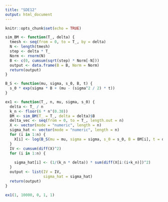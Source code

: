 ```yaml
---
title: "SDE12"
output: html_document
---
```


```r
knitr::opts_chunk$set(echo = TRUE)
```


```r


sim_BM <- function(T_, delta) {
  tmesh <- seq(from = 0, to = T_, by = delta)
  N <- length(tmesh)
  step <- delta * T_
  Norm <- rnorm(N)
  B <- c(0, cumsum(sqrt(step) * Norm[-N]))
  output <- data.frame(B = B, Norm = Norm)
  return(output)
}

B_S <- function(mu, sigma, s_0, B, t) {
  s_0 * exp(sigma * B + (mu - (sigma^2 / 2) * t))
}

ex1 <- function(T_, n, mu, sigma, s_0) {
  delta <- T_ / n
  k_n <- floor(6 * n^(0.38))
  BM <- sim_BM(T_ = T_, delta = delta)$B
  delta_vec <- seq(from = 0, to = T_, length.out = n)
  X <- vector(mode = "numeric", length = n)
  sigma_hat <- vector(mode = "numeric", length = n)
  for (i in 1:n) {
    X[i] <- log(B_S(mu = mu, sigma = sigma, s_0 = s_0, B = BM[i], t = delta_vec[i]) / s_0)
  }
  IV <- cumsum(diff(X)^2)
  for (i in 1:n) {
    
    sigma_hat[i] <- (1/(k_n * delta)) * sum(diff(X[i:(i+k_n)])^2)
  }
  output <- list(IV = IV,
                 sigma_hat = sigma_hat)
  return(output)
}

ex1(1, 10000, 0, 1, 1)
```
